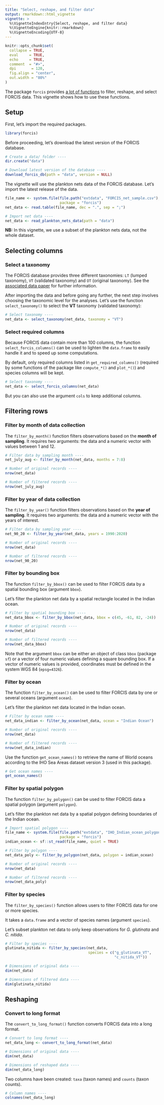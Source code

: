 ```yaml
---
title: "Select, reshape, and filter data"
output: rmarkdown::html_vignette
vignette: >
  %\VignetteIndexEntry{Select, reshape, and filter data}
  %\VignetteEngine{knitr::rmarkdown}
  %\VignetteEncoding{UTF-8}
---
```


```r
knitr::opts_chunk$set(
  collapse = TRUE,
  eval     = TRUE,
  echo     = TRUE,
  comment  = "#>",
  dpi       = 120,
  fig.align = "center",
  out.width = "80%"
)
```

The package `forcis` provides [a lot of functions](https://frbcesab.github.io/forcis/reference/index.html#select-and-filters-tools) to filter, reshape, and select FORCIS data. This vignette shows how to use these functions.


## Setup

First, let's import the required packages.

```r
library(forcis)
```

Before proceeding, let's download the latest version of the FORCIS database.

```r
# Create a data/ folder ----
dir.create("data")

# Download latest version of the database ----
download_forcis_db(path = "data", version = NULL)
```

The vignette will use the plankton nets data of the FORCIS database. Let's import the latest release of the data.

```r
file_name <- system.file(file.path("extdata", "FORCIS_net_sample.csv"), 
                         package = "forcis")
net_data <- read.table(file_name, dec = ".", sep = ";")
```

```r
# Import net data ----
net_data <- read_plankton_nets_data(path = "data")
```

**NB:** In this vignette, we use a subset of the plankton nets data, not the whole dataset.


## Selecting columns

### Select a taxonomy

The FORCIS database provides three different taxonomies: `LT` (lumped taxonomy), `VT` (validated taxonomy) and `OT` (original taxonomy). See the [associated data paper](https://doi.org/10.1038/s41597-023-02264-2) for further information.

After importing the data and before going any further, the next step involves choosing the taxonomic level for the analyses. Let's use the function `select_taxonomy()` to select the **VT** taxonomy (validated taxonomy):

```r
# Select taxonomy ----
net_data <- select_taxonomy(net_data, taxonomy = "VT")
```



### Select required columns

Because FORCIS data contain more than 100 columns, the function `select_forcis_columns()` can be used to lighten the `data.frame` to easily handle it and to speed up some computations. 

By default, only required columns listed in `get_required_columns()` (required by some functions of the package like `compute_*()` and `plot_*()`) and species columns will be kept.


```r
# Select taxonomy ----
net_data <- select_forcis_columns(net_data)
```

But you can also use the argument `cols` to keep additional columns.


## Filtering rows


### Filter by month of data collection

The `filter_by_month()` function filters observations based on the **month of sampling**. It requires two arguments: the data and a numeric vector with values between 1 and 12.

```r
# Filter data by sampling month ----
net_july_aug <- filter_by_month(net_data, months = 7:8)

# Number of original records ----
nrow(net_data)

# Number of filtered records ----
nrow(net_july_aug)
```


### Filter by year of data collection

The `filter_by_year()` function filters observations based on the **year of sampling**. It requires two arguments: the data and a numeric vector with the years of interest.

```r
# Filter data by sampling year ----
net_90_20 <- filter_by_year(net_data, years = 1990:2020)

# Number of original records ----
nrow(net_data)

# Number of filtered records ----
nrow(net_90_20)
```


### Filter by bounding box

The function `filter_by_bbox()` can be used to filter FORCIS data by a spatial bounding box (argument `bbox`).

Let's filter the plankton net data by a spatial rectangle located in the Indian ocean.

```r
# Filter by spatial bounding box ----
net_data_bbox <- filter_by_bbox(net_data, bbox = c(45, -61, 82, -24))

# Number of original records ----
nrow(net_data)

# Number of filtered records ----
nrow(net_data_bbox)
```

Note that the argument `bbox` can be either an object of class `bbox` (package `sf`) or a vector of four numeric values defining a square bounding box. If a vector of numeric values is provided, coordinates must be defined in the system WGS 84 (`epsg=4326`).



### Filter by ocean

The function `filter_by_ocean()` can be used to filter FORCIS data by one or several oceans (argument `ocean`).

Let's filter the plankton net data located in the Indian ocean.

```r
# Filter by ocean name ----
net_data_indian <- filter_by_ocean(net_data, ocean = "Indian Ocean")

# Number of original records ----
nrow(net_data)

# Number of filtered records ----
nrow(net_data_indian)
```

Use the function `get_ocean_names()` to retrieve the name of World oceans according to the IHO Sea Areas dataset version 3 (used in this package).

```r
# Get ocean names ----
get_ocean_names()
```


### Filter by spatial polygon

The function `filter_by_polygon()` can be used to filter FORCIS data a spatial polygon (argument `polygon`).

Let's filter the plankton net data by a spatial polygon defining boundaries of the Indian ocean.

```r
# Import spatial polygon ----
file_name <- system.file(file.path("extdata", "IHO_Indian_ocean_polygon.gpkg"), 
                         package = "forcis")
indian_ocean <- sf::st_read(file_name, quiet = TRUE)

# Filter by polygon ----
net_data_poly <- filter_by_polygon(net_data, polygon = indian_ocean)

# Number of original records ----
nrow(net_data)

# Number of filtered records ----
nrow(net_data_poly)
```



### Filter by species

The `filter_by_species()` function allows users to filter FORCIS data for one or more species.

It takes a `data.frame` and a vector of species names (argument `species`).

Let's subset plankton net data to only keep observations for *G. glutinata* and *C. nitida*.

```r
# Filter by species ----
glutinata_nitida <- filter_by_species(net_data, 
                                      species = c("g_glutinata_VT", 
                                                  "c_nitida_VT"))

# Dimensions of original data ----
dim(net_data)

# Dimensions of filtered data ----
dim(glutinata_nitida)
```



## Reshaping

### Convert to long format

The `convert_to_long_format()` function converts FORCIS data into a long format.

```r
# Convert to long format ----
net_data_long <- convert_to_long_format(net_data)

# Dimensions of original data ----
dim(net_data)

# Dimensions of reshaped data ----
dim(net_data_long)
```

Two columns have been created: `taxa` (taxon names) and `counts` (taxon counts).

```r
# Column names ----
colnames(net_data_long)
```
